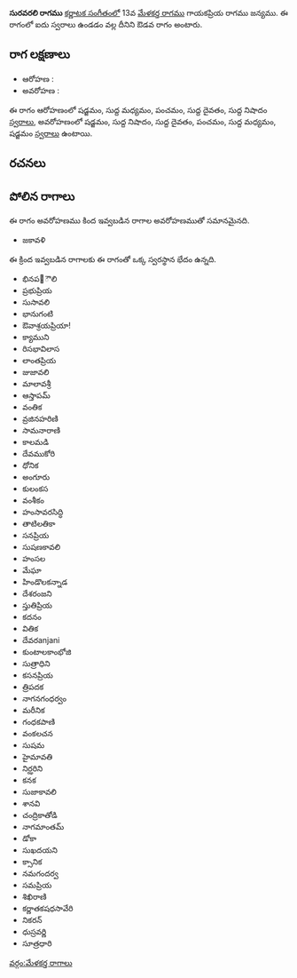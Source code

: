 {{Infobox ragam
	| name          	= సురవరలి
	| synonym	    	= 
	| mela          	= 
	| chakra        	= 
	| janaka        	= 
	| type          	= ఔడవ
	| arohanam      	= {{svaraC|S|M1|P|D1|N1}} 
	| avarohanam    	= {{svaraC|S'|N1|D1|P|M1|S}}
	| jeeva         	=
	| chhaya        	=
	| nyasa         	=
	| vishesha      	= 
	| equivalent  		= 
}}
{{కర్ణాటక సంగీత రాగాలు}}
'''సురవరలి రాగము''' [[కర్ణాటక సంగీతం]]లో 13వ [[మేళకర్త రాగము]] గాయకప్రియ రాగము జన్యము.  ఈ రాగంలో ఐదు స్వరాలు ఉండడం వల్ల దీనిని ఔడవ రాగం అంటారు.


==రాగ లక్షణాలు==


* ఆరోహణ : {{svaraC|S|M1|P|D1|N1}} 
* అవరోహణ : {{svaraC|S'|N1|D1|P|M1|S}}

ఈ రాగం ఆరోహణంలో షడ్జమం, సుద్ద మధ్యమం, పంచమం, సుద్ద దైవతం, సుద్ద నిషాదం [[స్వరాలు]], అవరోహణంలో షడ్జమం, సుద్ద నిషాదం, సుద్ద దైవతం, పంచమం, సుద్ద మధ్యమం, షడ్జమం [[స్వరాలు]] ఉంటాయి.

==రచనలు==



==పోలిన రాగాలు==
ఈ రాగం అవరోహణము కింద ఇవ్వబడిన రాగాల అవరోహణముతో సమానమైనది.
* జకావళి

ఈ క్రింద ఇవ్వబడిన రాగాలకు ఈ రాగంతో ఒక్క స్వరస్థాన భేదం ఉన్నది.
* భినప఩ౌలి
* ప్రభుప్రియ
* సుసావలి
* భానుగంటి
* ఔవాశ్రయప్రియా!
* క్యాముని
* రిసభావిలాస
* లాంతప్రియ
* జుజావలి
* మాలావశ్రీ
* ఆస్తాపమ్
* వంతిక
* వ్రజినహరిణి
* సామనారాణి
* కాలమడి
* దేవముకోరి
* ధోనిక
* అంగూరు
* కులంకస
* వంశీకం
* హంసావరసిద్ధి
* తాటిలతికా
* సనప్రియ
* సుషణకావలి
* హంసల
* మేఘా
* హిండొలకన్నాడ
* దేశరంజని
* స్తుతిప్రియ
* కదనం
* వితిక
* దేవరanjani
* కుంటాలకాంభోజి
* సుత్రాధిని
* కసనప్రియ
* త్రిపదక
* నాగనగంధర్వం
* మరీనిక
* గంధకపాణి
* వంకలచన
* సుషమ
* హైమావతి
* నిర్ఝరిని
* కనక
* సుజాకావలి
* శానవి
* చంద్రికాతోడి
* నాగమాంతమ్
* డోకా
* సుఖదయని
* క్సానిక
* నమగందర్వ
* సమప్రియ
* శిఖిరాణి
* కర్ణాతకషధసావేరి
* నికరన్
* ధుస్రవర్ణి
* సూత్రధారి



[[వర్గం:మేళకర్త రాగాలు]]